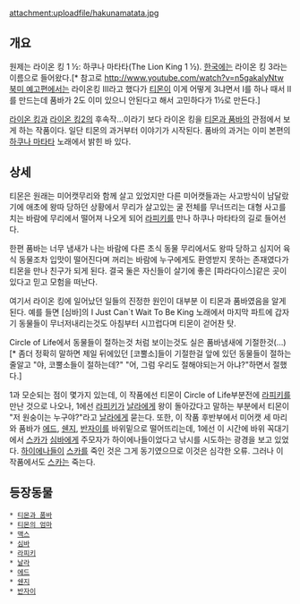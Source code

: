 attachment:uploadfile/hakunamatata.jpg

== 개요 ==
원제는 라이온 킹 1 ½: 하쿠나 마타타(The Lion King 1 ½). [[한국]]에는 라이온 킹 3라는 이름으로 들어왔다.[* 참고로 [[http://www.youtube.com/watch?v=n5gakaIyNtw 북미 예고편]]에서는 라이온킹 III라고 했다가 [[티몬]]이 이게 어떻게 3냐면서 I를 하나 때서 II를 만드는데 품바가 2도 이미 있으니 안된다고 해서 고민하다가 1½로 만든다.]

[[라이온 킹]]과 [[라이온 킹2]]의 후속작...이라기 보다 라이온 킹을 [[티몬과 품바]]의 관점에서 보게 하는 작품이다. 일단 티몬의 과거부터 이야기가 시작된다. 품바의 과거는 이미 본편의 [[하쿠나 마타타]] 노래에서 밝힌 바 있다.

== 상세 ==
티몬은 원래는 미어캣무리와 함께 살고 있었지만 다른 미어캣들과는 사고방식이 남달랐기에 애초에 왕따 당하던 상황에서 무리가 살고있는 굴 전체를 무너뜨리는 대형 사고를 치는 바람에 무리에서 떨어져 나오게 되어 [[라피키]]를 만나 하쿠나 마타타의 길로 들어선다.

한편 품바는 너무 냄새가 나는 바람에 다른 초식 동물 무리에서도 왕따 당하고 심지어 육식 동물조차 입맛이 떨어진다며 꺼리는 바람에 누구에게도 환영받지 못하는 존재였다가 티몬을 만나 친구가 되게 된다. 결국 둘은 자신들이 살기에 좋은 [파라다이스]같은 곳이 있다고 믿고 모험을 떠난다.

여기서 라이온 킹에 일어났던 일들의 진정한 원인이 대부분 이 티몬과 품바였음을 알게된다. 예를 들면 [심바]의 I Just Can`t Wait To Be King 노래에서 마지막 파트에 갑자기 동물들이 무너저내리는것도 아침부터 시끄럽다며 티몬이 걷어찬 탓.

Circle of Life에서 동물들이 절하는것 처럼 보이는것도 실은 품바냄새에 기절한것(...)[* 좀더 정확히 말하면 제일 뒤에있던 [코뿔소]들이 기절한걸 앞에 있던 동물들이 절하는줄알고 "야, 코뿔소들이 절하는데?" "어, 그럼 우리도 절해야되는거 아냐?"하면서 절했다.]

1과 모순되는 점이 몇가지 있는데, 이 작품에선 티몬이 Circle of Life부분전에 [[라피키]]를 만난 것으로 나오나, 1에선 [[라피키]]가 [[날라]]에게 왕이 돌아갔다고 말하는 부분에서 티몬이 "저 원숭이는 누구야?"라고 [[날라]]에게 묻는다. 또한, 이 작품 후반부에서 미어캣 세 마리와 품바가 [[에드]], [[쉔지]], [[반자이]]를 바위밑으로 떨어뜨리는데, 1에선 이 시간에 바위 꼭대기에서 [[스카]]가 [[심바]]에게 주모자가 하이에나들이었다고 낚시를 시도하는 광경을 보고 있었다. [[하이에나]]들이 [[스카]]를 죽인 것은 그게 동기였으므로 이것은 심각한 오류. 그러나 이 작품에서도 [[스카]]는 죽는다.

== 등장동물 ==
 * [[티몬과 품바]]
 * [[티몬의 엄마]]
 * [[맥스]]
 * [[심바]]
 * [[라피키]]
 * [[날라]]
 * [[에드]]
 * [[쉔지]]
 * [[반자이]] 

